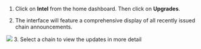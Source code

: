 1. Click on **Intel** from the home dashboard. Then click on **Upgrades**.

2. The interface will feature a comprehensive display of all recently issued chain announcements.

![](/images/alerting-node-updates.png)
3. Select a chain to view the updates in more detail